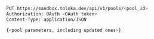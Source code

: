 ```bash
PUT https://sandbox.toloka.dev/api/v1/pools/<pool_id>
Authorization: OAuth <OAuth token>
Content-Type: application/JSON

{<pool parameters, including updated ones>}
```